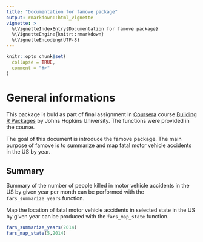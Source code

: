 ```yaml
---
title: "Documentation for famove package"
output: rmarkdown::html_vignette
vignette: >
  %\VignetteIndexEntry{Documentation for famove package}
  %\VignetteEngine{knitr::rmarkdown}
  %\VignetteEncoding{UTF-8}
---
```


```r
knitr::opts_chunk$set(
  collapse = TRUE,
  comment = "#>"
)
```


# General informations

This package is buld as part of final assignment in [Coursera](https://www.coursera.org/) course [Building R Packages](https://www.coursera.org/learn/r-packages) by Johns Hopkins University. The functions were provided in the course.

The goal of this document is introduce the famove package. The main purpose of famove is to summarize and map fatal motor vehicle accidents in the US by year.

## Summary

Summary of the number of people killed in motor vehicle accidents in the US by given year per month can be performed with the `fars_summarize_years` function.

Map the location of fatal motor vehicle accidents in selected state in the US by given year can be produced with the `fars_map_state` function.

```r
fars_summarize_years(2014)
fars_map_state(5,2014)
```

